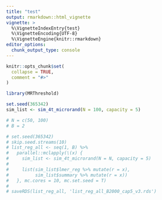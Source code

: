 ```yaml
---
title: "test"
output: rmarkdown::html_vignette
vignette: >
  %\VignetteIndexEntry{test}
  %\VignetteEncoding{UTF-8}
  %\VignetteEngine{knitr::rmarkdown}
editor_options: 
  chunk_output_type: console
---
```


```r
knitr::opts_chunk$set(
  collapse = TRUE,
  comment = "#>"
)
```

```r
library(MRThreshold)

set.seed(365342)
sim_list <- sim_4t_microrand(N = 100, capacity = 5)

# N = c(50, 100)
# B = 2

# set.seed(365342)
# skip.seed.streams(10)
# list_reg_all <- seq(1, B) %>%
#   parallel::mclapply(\(x) {
#     sim_list <- sim_4t_microrand(N = N, capacity = 5)
# 
#     list(sim_list$lmer_reg %>% mutate(r = x),
#          sim_list$summary %>% mutate(r = x))
#   }, mc.cores = 10, mc.set.seed = T)
# 
# saveRDS(list_reg_all, 'list_reg_all_B2000_cap5_v3.rds')

```
